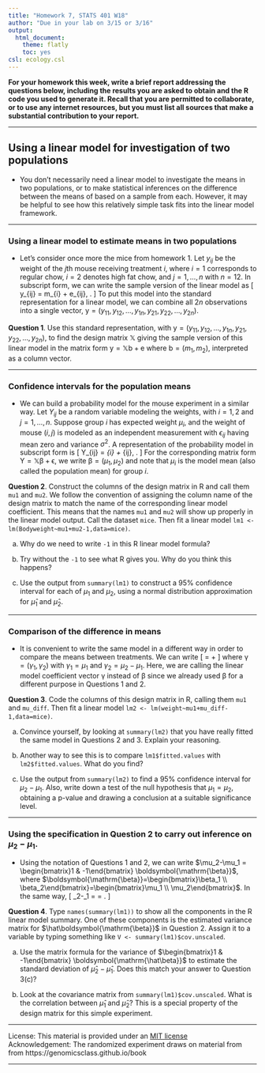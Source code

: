 ```yaml
---
title: "Homework 7, STATS 401 W18"
author: "Due in your lab on 3/15 or 3/16"
output:
  html_document:
    theme: flatly
    toc: yes
csl: ecology.csl
---
```


\newcommand\mat[1]{\mathbb{#1}}
\renewcommand\vect[1]{\boldsymbol{\mathrm{#1}}}
\newcommand\xtranspose{{\mbox{\tiny \textsc{t}}}}
\newcommand\transpose{{\scriptscriptstyle \mathrm{T}}}
\newcommand\prob{\mathrm{P}}

**For your homework this week, write a brief report addressing the questions below, including the results you are asked to obtain and the R code you used to generate it.
Recall that you are permitted to collaborate, or to use any internet resources, but you must list all sources that make a substantial contribution to your report.**

--------------

## Using a linear model for investigation of two populations

* You don't necessarily need a linear model to investigate the means in two populations, or to make statistical inferences on the difference between the means of based on a sample from each. However, it may be helpful to see how this relatively simple task fits into the linear model framework.

-------------

### Using a linear model to estimate means in two populations

* Let's consider once more the mice from homework 1. Let $y_{ij}$ be the weight of the $j$th mouse receiving treatment $i$, where $i=1$ corresponds to regular chow, $i=2$ denotes high fat chow, and $j=1,\dots,n$ with $n=12$. In subscript form, we can write the sample version of the linear model as
\[
y_{ij} = m_{i} + e_{ij}, \quad \mbox{for $i=1,2$ and $j=1,\dots,n$}.
\]
To put this model into the standard representation for a linear model, we can combine all $2n$ observations into a single vector,
$\vect{y}=(y_{11},y_{12},\dots,y_{1n},y_{21},y_{22},\dots,y_{2n})$.


**Question 1**. Use this standard representation, with $\vect{y}=(y_{11},y_{12},\dots,y_{1n},y_{21},y_{22},\dots,y_{2n})$,  to find the design matrix $\mat{X}$ giving the sample version of this linear model in the matrix form $\vect{y}=\mat{X}\vect{b}+\vect{e}$ where $\vect{b}=(m_1,m_2)$, interpreted as a column vector.


-------

### Confidence intervals for the population means

* We can build a probability model for the mouse experiment in a similar way. Let $Y_{ij}$ be a random variable modeling the weights, with $i=1,2$ and $j=1,\dots,n$. Suppose group $i$ has expected weight $\mu_i$, and the weight of mouse $(i,j)$ is modeled as an independent measurement with $\epsilon_{ij}$ having mean zero and variance $\sigma^2$. A representation of the probability model in subscript form is
\[
Y_{ij} = \mu_{i} + \epsilon_{ij}, \quad \mbox{for $i=1,2$ and $j=1,\dots,n$}.
\]
For the corresponding matrix form $\vect{Y}=\mat{X}\vect{\beta}+\vect{\epsilon}$, we write $\vect{\beta}=(\mu_1,\mu_2)$ and note that $\mu_i$ is the model mean (also called the population mean) for group $i$.

**Question 2**. Construct the columns of the design matrix in R and call them `mu1` and `mu2`. We follow the convention of assigning the column name of the design matrix to match the name of the corresponding linear model coefficient. This means that the names `mu1` and `mu2` will show up properly in the linear model output. Call the dataset `mice`. Then fit a linear model `lm1 <- lm(Bodyweight~mu1+mu2-1,data=mice)`.

(a) Why do we need to write `-1` in this R linear model formula?

(b) Try without the `-1` to see what R gives you. Why do you think this happens?

(c) Use the output from `summary(lm1)` to construct a 95% confidence interval for each of $\mu_1$ and $\mu_2$, using a normal distribution approximation for $\hat\mu_1$ and $\hat\mu_2$.

----------

### Comparison of the difference in means

* It is convenient to write the same model in a different way in order to compare the means between treatments. We can write
\[
\vect{Y}=
\begin{bmatrix}
1 & 0 \\
1 & 0 \\
\vdots & \vdots \\
1 & 0 \\
1 & 1 \\
1 & 1 \\
\vdots & \vdots \\
1 & 1
\end{bmatrix} \vect{\gamma} + \vect{\epsilon}
\]
where $\vect{\gamma}=(\gamma_1,\gamma_2)$ with $\gamma_1=\mu_1$ and $\gamma_2=\mu_2-\mu_1$. Here, we are calling the linear model coefficient vector $\vect{\gamma}$ instead of $\vect{\beta}$ since we already used $\vect{\beta}$ for a different purpose in Questions 1 and 2.


**Question 3**. Code the columns of this design matrix in R, calling them `mu1` and `mu_diff`. Then fit a linear model `lm2 <- lm(weight~mu1+mu_diff-1,data=mice)`.

(a) Convince yourself, by looking at `summary(lm2)` that you have really fitted the same model in Questions 2 and 3. Explain your reasoning.

(b) Another way to see this is to compare `lm1$fitted.values` with `lm2$fitted.values`. What do you find?

(c) Use the output from `summary(lm2)` to find a 95% confidence interval for $\mu_2-\mu_1$. Also, write down a test of the null hypothesis that $\mu_1=\mu_2$, obtaining a p-value and drawing a conclusion at a suitable significance level.

--------

### Using the specification in Question 2 to carry out inference on $\mu_2-\mu_1$. 

* Using the notation of Questions 1 and 2, we can write $\mu_2-\mu_1 = \begin{bmatrix}1 & -1\end{bmatrix} \vect{\beta}$,  where $\vect{\beta}=\begin{bmatrix}\beta_1 \\ \beta_2\end{bmatrix}=\begin{bmatrix}\mu_1 \\ \mu_2\end{bmatrix}$. In the same way, 
\[
\hat\mu_2-\hat\mu_1 = \begin{bmatrix}-1 & 1\end{bmatrix} \vect{\hat\beta}
=
\begin{bmatrix}-1 & 1\end{bmatrix}
\begin{bmatrix}\hat\beta_1 \\ \hat\beta_1\end{bmatrix}.
\]


**Question 4**. Type `names(summary(lm1))` to show all the components in the R linear model summary.
One of these components is the estimated variance matrix for $\hat\vect{\beta}$ in Question 2. Assign it to a variable by typing something like `V <- summary(lm1)$cov.unscaled`. 

(a) Use the matrix formula for the variance of $\begin{bmatrix}1 & -1\end{bmatrix} \vect{\hat\beta}$ to estimate the standard deviation of $\hat\mu_2-\hat\mu_1$.
Does this match your answer to Question 3(c)?

(b) Look at the covariance matrix from `summary(lm1)$cov.unscaled`. What is the correlation between $\hat\mu_1$ and $\hat\mu_2$? This is a special property of the design matrix for this simple experiment.


--------------


License: This material is provided under an [MIT license](https://ionides.github.io/401w18/LICENSE)<br>
Acknowledgement: The randomized experiment draws on material from from https://genomicsclass.github.io/book

------
